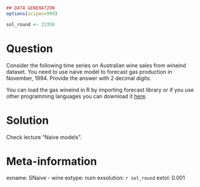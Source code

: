 ```r
## DATA GENERATION
options(scipen=999)

sol_round <- 23356

```

Question
========

Consider the following time series on Australian wine sales from wineind dataset.   You need to use naive model to forecast gas production in November, 1994. Provide the answer with 2 decimal digits.


You can load the gas wineind in R by importing forecast library or if you use other programming languages you can download it [here](https://github.com/vincentarelbundock/Rdatasets/blob/master/csv/forecast/wineind.csv).


Solution
========

Check lecture "Naive models".

Meta-information
================
exname:  SNaive - wine 
extype: num
exsolution: `r sol_round`
extol: 0.001
